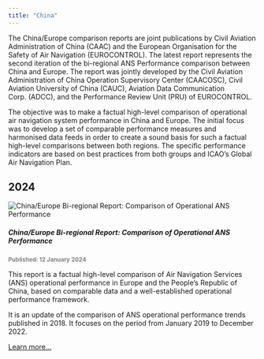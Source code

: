 ```yaml
---
title: "China"
---
```


The China/Europe comparison reports are joint publications by Civil Aviation Administration of China (CAAC) and the European Organisation for the Safety of Air Navigation (EUROCONTROL). The latest report represents the second iteration of the bi-regional ANS Performance comparison between China and Europe. The report was jointly developed by the Civil Aviation Administration of China Operation Supervisory Center (CAACOSC), Civil Aviation University of China (CAUC), Aviation Data Communication Corp. (ADCC), and the Performance Review Unit (PRU) of EUROCONTROL.

The objective was to make a factual high-level comparison of operational air navigation system performance in China and Europe. The initial focus was to develop a set of comparable performance measures and harmonised data feeds in order to create a sound basis for such a factual high-level comparisons between both regions. The specific performance indicators are based on best practices from both groups and ICAO’s Global Air Navigation Plan.

## 2024
<div class="container alert alert-secondary">
<div class="row align-items-start">
<div class="col-sm-2">
<div class="card border-0"><img class="card-img-top" src="/images/global/chn_eur_ops_2024.png" alt="China/Europe Bi-regional Report: Comparison of Operational ANS Performance"></div>
</div>
<div class="col-sm-10"> 
<h5>China/Europe Bi-regional Report: Comparison of Operational ANS Performance</h5>
<small><strong><p style="color:#808080">Published: 12 January 2024</p></strong></small>

This report is a factual high-level comparison of Air Navigation Services (ANS) operational performance in Europe and the People's Republic of China, based on comparable data and a well-established operational performance framework.

It is an update of the comparison of ANS operational performance trends published in 2018. It focuses on the period from January 2019 to December 2022.
<br>

<a class="btn btn-primary btn-sm" href="/library/chn-eur-report-ops-ans-2024.pdf" target="_blank" role="button">Learn more...</a>
</div>
</div></div>
